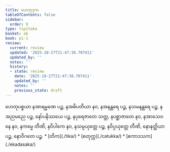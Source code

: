 ```yaml
---
title: ဟေတုဒုက
tableOfContents: false
sidebar:
  order: 9
type: tipitaka
basket: ab
book: p1-1
review:
  current: review
  updated: '2025-10-27T21:47:38.707411'
  updated_by: ''
  notes: ''
  history:
  - state: review
    date: '2025-10-27T21:47:38.707411'
    updated_by: ''
    notes: ''
    previous_state: draft
---
```



<ReviewStatus review={frontmatter.review} showDetails={true} />

<HypothesisAnnotation frontmatter={frontmatter} />

<DynamicBreadcrumb />

<Division number="64" book="p1-1" e="ch" v="36" p="25">

<Paragraph number="278" book="p1-1">
ဟေတုပစ္စယာ နအာရမ္မဏေ ပဉ္စ, နအဓိပတိယာ နဝ, နအနန္တရေ ပဉ္စ, နသမနန္တရေ ပဉ္စ, နအညမညေ ပဉ္စ, နော်ပနိဿယေ ပဉ္စ, နပုရေဇာတေ သတ္တ, နပစ္ဆာဇာတေ နဝ, နအာသေဝနေ နဝ, နကမ္မေ တီဏိ, နဝိပါကေ နဝ, နသမ္ပယုတ္တေ ပဉ္စ, နဝိပ္ပယုတ္တေ တီဏိ, နောနတ္ထိယာ ပဉ္စ, နောဝိဂတေ ပဉ္စ.

</Paragraph>
</Division>

<TableOfContents book="p1-1">
* [တိက](./tika/)
* [စတုက္က](./catukka/)
* [ဧကာဒသက](./ekadasaka/)
</TableOfContents>